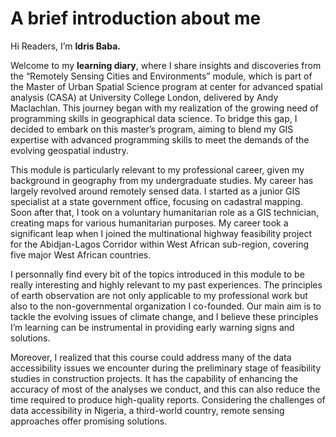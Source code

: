 # A brief introduction about me

Hi Readers, I’m **Idris Baba.**

Welcome to my **learning diary**, where I share insights and discoveries from the "Remotely Sensing Cities and Environments" module, which is part of the Master of Urban Spatial Science program at center for advanced spatial analysis (CASA) at University College London, delivered by Andy Maclachlan. This journey began with my realization of the growing need of programming skills in geographical data science. To bridge this gap, I decided to embark on this master's program, aiming to blend my GIS expertise with advanced programming skills to meet the demands of the evolving geospatial industry.

This module is particularly relevant to my professional career, given my background in geography from my undergraduate studies. My career has largely revolved around remotely sensed data. I started as a junior GIS specialist at a state government office, focusing on cadastral mapping. Soon after that, I took on a voluntary humanitarian role as a GIS technician, creating maps for various humanitarian purposes. My career took a significant leap when I joined the multinational highway feasibility project for the Abidjan-Lagos Corridor within West African sub-region, covering five major West African countries.

I personnally find every bit of the topics introduced in this module to be really interesting and highly relevant to my past experiences. The principles of earth observation are not only applicable to my professional work but also to the non-governmental organization I co-founded. Our main aim is to tackle the evolving issues of climate change, and I believe these principles I'm learning can be instrumental in providing early warning signs and solutions.

Moreover, I realized that this course could address many of the data accessibility issues we encounter during the preliminary stage of feasibility studies in construction projects. It has the capability of enhancing the accuracy of most of the analyses we conduct, and this can also reduce the time required to produce high-quality reports. Considering the challenges of data accessibility in Nigeria, a third-world country, remote sensing approaches offer promising solutions.

